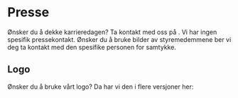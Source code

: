 
# Presse

Ønsker du å dekke karrieredagen? Ta kontakt med oss på <ExternalLink href="mailto:kontakt@ixb.no" linkText="kontakt@ixb.no" />. Vi har ingen spesifik pressekontakt. Ønsker du å bruke bilder av styremedemmene ber vi deg ta kontakt med den spesifike personen for samtykke.

## Logo

Ønsker du å bruke vårt logo? Da har vi den i flere versjoner her:

<InternalLink href="/webpageAssets/itxbergen.svg" linkText="SVG" />
<br />
<InternalLink href="/webpageAssets/itxbergen.png" linkText="PNG" />
<br />
<InternalLink
  href="/webpageAssets/itxbergen-circle.svg"
  linkText="SVG Circle"
/>
<br />
<InternalLink
  href="/webpageAssets/itxbergen-text.svg"
  linkText="SVG Text Only"
/>
<br />
<InternalLink
  href="/webpageAssets/ITxBERGEN_image.png"
  linkText="PNG WITH RED BACKGROUND"
/>
<br />
<InternalLink href="/android-chrome-512x512.png" linkText="PNG APP ICON" />
